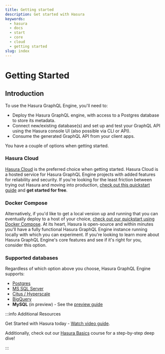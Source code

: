 ```yaml
---
title: Getting started
description: Get started with Hasura
keywords:
  - hasura
  - docs
  - start
  - core
  - cloud
  - getting started
slug: index
---
```



# Getting Started

## Introduction

To use the Hasura GraphQL Engine, you'll need to:

- Deploy the Hasura GraphQL engine, with access to a Postgres database to store its metadata.
- Connect new/existing database(s) and set up and test your GraphQL API using the Hasura console UI (also possible via
  CLI or API).
- Consume the generated GraphQL API from your client apps.

You have a couple of options when getting started.

### Hasura Cloud

[Hasura Cloud](https://cloud.hasura.io) is the preferred choice when getting started. Hasura Cloud is a hosted service
for Hasura GraphQL Engine projects with added features for reliability and security. If you're looking for the least
friction between trying out Hasura and moving into production,
[check out this quickstart guide](/getting-started/getting-started-cloud.mdx) and **get started for free**.

### Docker Compose

Alternatively, if you'd like to get a local version up and running that you can eventually deploy to a host of your
choice, [check out our quickstart using Docker Compose](/getting-started/docker-simple.mdx). At its heart, Hasura is
open-source and within minutes you'll have a fully functional Hasura GraphQL Engine instance running locally with which
you can experiment. If you're looking to learn more about Hasura GraphQL Engine's core features and see if it's right
for you, consider this option.

### Supported databases

Regardless of which option above you choose, Hasura GraphQL Engine supports:

- [Postgres](/databases/postgres/index.mdx)
- [MS SQL Server](/databases/ms-sql-server/index.mdx)
- [Citus / Hyperscale](/databases/postgres/citus-hyperscale-postgres/index.mdx)
- [BigQuery](/databases/bigquery/index.mdx)
- **MySQL** (in preview) - See the [preview guide](/databases/mysql/getting-started.mdx)

<!-- Remove the admonition below? -->

:::info Additional Resources

Get Started with Hasura today -
[Watch video guide](https://hasura.io/events/webinar/get-started-with-hasura/?pg=docs&plcmt=body&cta=getting-started&tech=).

Additionally, check out our [Hasura Basics](https://hasura.io/learn/graphql/hasura/introduction/) course for a
step-by-step deep dive!

:::
